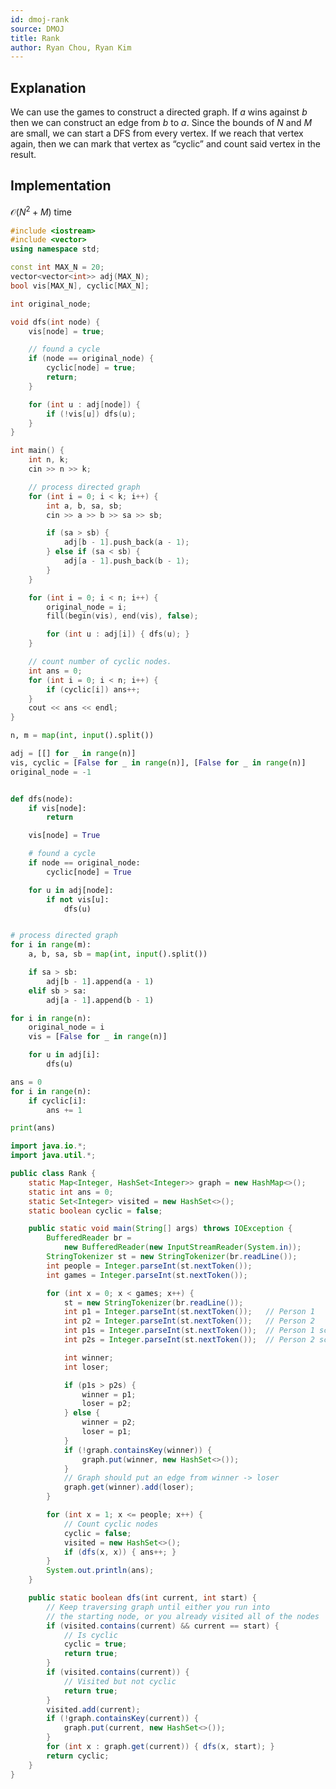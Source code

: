 ```yaml
---
id: dmoj-rank
source: DMOJ
title: Rank
author: Ryan Chou, Ryan Kim
---
```


## Explanation
We can use the games to construct a directed graph. If $a$ wins against $b$ then we can construct an edge from $b$ to $a$. Since the bounds of $N$ and $M$ are small, we can start a DFS from every vertex. If we reach that vertex again, then we can mark that vertex as “cyclic” and count said vertex in the result.

## Implementation
$\mathcal{O}(N^2 + M)$ time

<LanguageSection>
<CPPSection>

```cpp
#include <iostream>
#include <vector>
using namespace std;

const int MAX_N = 20;
vector<vector<int>> adj(MAX_N);
bool vis[MAX_N], cyclic[MAX_N];

int original_node;

void dfs(int node) {
	vis[node] = true;

	// found a cycle
	if (node == original_node) {
		cyclic[node] = true;
		return;
	}

	for (int u : adj[node]) {
		if (!vis[u]) dfs(u);
	}
}

int main() {
	int n, k;
	cin >> n >> k;

	// process directed graph
	for (int i = 0; i < k; i++) {
		int a, b, sa, sb;
		cin >> a >> b >> sa >> sb;

		if (sa > sb) {
			adj[b - 1].push_back(a - 1);
		} else if (sa < sb) {
			adj[a - 1].push_back(b - 1);
		}
	}

	for (int i = 0; i < n; i++) {
		original_node = i;
		fill(begin(vis), end(vis), false);

		for (int u : adj[i]) { dfs(u); }
	}

	// count number of cyclic nodes.
	int ans = 0;
	for (int i = 0; i < n; i++) {
		if (cyclic[i]) ans++;
	}
	cout << ans << endl;
}
```
</CPPSection>

<PySection>

```py
n, m = map(int, input().split())

adj = [[] for _ in range(n)]
vis, cyclic = [False for _ in range(n)], [False for _ in range(n)]
original_node = -1


def dfs(node):
	if vis[node]:
		return

	vis[node] = True

	# found a cycle
	if node == original_node:
		cyclic[node] = True

	for u in adj[node]:
		if not vis[u]:
			dfs(u)


# process directed graph
for i in range(m):
	a, b, sa, sb = map(int, input().split())

	if sa > sb:
		adj[b - 1].append(a - 1)
	elif sb > sa:
		adj[a - 1].append(b - 1)

for i in range(n):
	original_node = i
	vis = [False for _ in range(n)]

	for u in adj[i]:
		dfs(u)

ans = 0
for i in range(n):
	if cyclic[i]:
		ans += 1

print(ans)
```
</PySection>

<JavaSection>
	
```java
import java.io.*;
import java.util.*;

public class Rank {
	static Map<Integer, HashSet<Integer>> graph = new HashMap<>();
	static int ans = 0;
	static Set<Integer> visited = new HashSet<>();
	static boolean cyclic = false;

	public static void main(String[] args) throws IOException {
		BufferedReader br =
		    new BufferedReader(new InputStreamReader(System.in));
		StringTokenizer st = new StringTokenizer(br.readLine());
		int people = Integer.parseInt(st.nextToken());
		int games = Integer.parseInt(st.nextToken());

		for (int x = 0; x < games; x++) {
			st = new StringTokenizer(br.readLine());
			int p1 = Integer.parseInt(st.nextToken());   // Person 1
			int p2 = Integer.parseInt(st.nextToken());   // Person 2
			int p1s = Integer.parseInt(st.nextToken());  // Person 1 score
			int p2s = Integer.parseInt(st.nextToken());  // Person 2 score

			int winner;
			int loser;

			if (p1s > p2s) {
				winner = p1;
				loser = p2;
			} else {
				winner = p2;
				loser = p1;
			}
			if (!graph.containsKey(winner)) {
				graph.put(winner, new HashSet<>());
			}
			// Graph should put an edge from winner -> loser
			graph.get(winner).add(loser);
		}

		for (int x = 1; x <= people; x++) {
			// Count cyclic nodes
			cyclic = false;
			visited = new HashSet<>();
			if (dfs(x, x)) { ans++; }
		}
		System.out.println(ans);
	}

	public static boolean dfs(int current, int start) {
		// Keep traversing graph until either you run into
		// the starting node, or you already visited all of the nodes
		if (visited.contains(current) && current == start) {
			// Is cyclic
			cyclic = true;
			return true;
		}
		if (visited.contains(current)) {
			// Visited but not cyclic
			return true;
		}
		visited.add(current);
		if (!graph.containsKey(current)) {
			graph.put(current, new HashSet<>());
		}
		for (int x : graph.get(current)) { dfs(x, start); }
		return cyclic;
	}
}
```
</JavaSection>
</LanguageSection>
